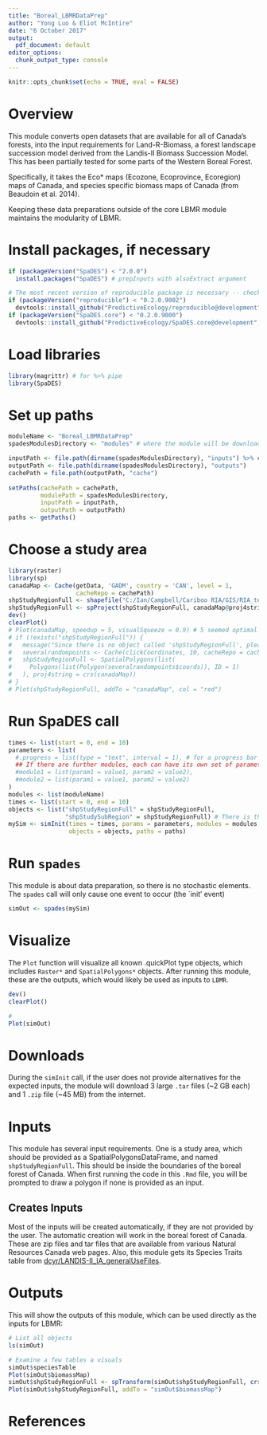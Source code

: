 ```yaml
---
title: "Boreal_LBMRDataPrep"
author: "Yong Luo & Eliot McIntire"
date: "6 October 2017"
output:
  pdf_document: default
editor_options: 
  chunk_output_type: console
---
```


```r
knitr::opts_chunk$set(echo = TRUE, eval = FALSE)
```

# Overview

This module converts open datasets that are available for all of Canada's forests, into the input requirements for Land-R-Biomass, a forest landscape succession model derived from the Landis-II Biomass Succession Model. 
This has been partially tested for some parts of the Western Boreal Forest. 

Specifically, it takes the Eco* maps (Ecozone, Ecoprovince, Ecoregion) maps of Canada, and species specific biomass maps of Canada (from Beaudoin et al. 2014).

Keeping these data preparations outside of the core LBMR module maintains the modularity of LBMR.

# Install packages, if necessary

```r
if (packageVersion("SpaDES") < "2.0.0") 
  install.packages("SpaDES") # prepInputs with alsoExtract argument

# The most recent version of reproducible package is necessary -- check if reproducible is at least 0.2.0.9002 on your system. 
if (packageVersion("reproducible") < "0.2.0.9002") 
  devtools::install_github("PredictiveEcology/reproducible@development", dependencies = FALSE) # uses version of prepInputs that is still in development branch only
if (packageVersion("SpaDES.core") < "0.2.0.9000") 
  devtools::install_github("PredictiveEcology/SpaDES.core@development", dependencies = FALSE) # uses extractURL that is still in development branch only
```

# Load libraries

```r
library(magrittr) # for %>% pipe
library(SpaDES)

```

# Set up paths
```r

moduleName <- "Boreal_LBMRDataPrep"
spadesModulesDirectory <- "modules" # where the module will be downloaded

inputPath <- file.path(dirname(spadesModulesDirectory), "inputs") %>% checkPath(create = TRUE)
outputPath <- file.path(dirname(spadesModulesDirectory), "outputs") 
cachePath = file.path(outputPath, "cache")
         
setPaths(cachePath = cachePath,
         modulePath = spadesModulesDirectory,
         inputPath = inputPath,
         outputPath = outputPath)
paths <- getPaths()

```


# Choose a study area

```r
library(raster)
library(sp)
canadaMap <- Cache(getData, 'GADM', country = 'CAN', level = 1,
                   cacheRepo = cachePath)
shpStudyRegionFull <- shapefile("C:/Ian/Campbell/Cariboo RIA/GIS/RIA_testArea/FortStJohn_TSA.shp")
shpStudyRegionFull <- spProject(shpStudyRegionFull, canadaMap@proj4string)
dev()
clearPlot()
# Plot(canadaMap, speedup = 5, visualSqueeze = 0.9) # 5 seemed optimal
# if (!exists("shpStudyRegionFull")) {
#   message("Since there is no object called 'shpStudyRegionFull', please draw a study area with 10 points")
#   severalrandompoints <- Cache(clickCoordinates, 10, cacheRepo = cachePath)
#   shpStudyRegionFull <- SpatialPolygons(list(
#     Polygons(list(Polygon(severalrandompoints$coords)), ID = 1)
#   ), proj4string = crs(canadaMap))
# }
# Plot(shpStudyRegionFull, addTo = "canadaMap", col = "red")

```

# Run SpaDES call

```r
times <- list(start = 0, end = 10)
parameters <- list(
  #.progress = list(type = "text", interval = 1), # for a progress bar
  ## If there are further modules, each can have its own set of parameters:
  #module1 = list(param1 = value1, param2 = value2),
  #module2 = list(param1 = value1, param2 = value2)
)
modules <- list(moduleName)
times <- list(start = 0, end = 10)
objects <- list("shpStudyRegionFull" = shpStudyRegionFull,
                "shpStudySubRegion" = shpStudyRegionFull) # There is the option of 2 scales for studyArea, here shpStudyRegionFull and shpStudySubRegion
mySim <- simInit(times = times, params = parameters, modules = modules,
                 objects = objects, paths = paths)

```

# Run `spades`

This module is about data preparation, so there is no stochastic elements. The `spades` call will only cause one event to occur (the `init' event)

```r
simOut <- spades(mySim)

```

# Visualize

The `Plot` function will visualize all known .quickPlot type objects, which includes `Raster*` and `SpatialPolygons*` objects. After running this module, these are the outputs, which would likely be used as inputs to `LBMR`.

```r
dev()
clearPlot()

# 
Plot(simOut)
```

# Downloads

During the `simInit` call, if the user does not provide alternatives for the expected inputs, the module will download 3 large `.tar` files (~2 GB each) and 1 `.zip` file (~45 MB) from the internet.

# Inputs

This module has several input requirements. 
One is a study area, which should be provided as a SpatialPolygonsDataFrame, and named `shpStudyRegionFull`. This should be inside the boundaries of the boreal forest of Canada. 
When first running the code in this `.Rmd` file, you will be prompted to draw a polygon if none is provided as an input.

## Creates Inputs

Most of the inputs will be created automatically, if they are not provided by the user. 
The automatic creation will work in the boreal forest of Canada.
These are zip files and tar files that are available from various Natural Resources Canada web pages. 
Also, this module gets its Species Traits table from [dcyr/LANDIS-II_IA_generalUseFiles](https://github.com/dcyr/LANDIS-II_IA_generalUseFiles).

# Outputs

This will show the outputs of this module, which can be used directly as the inputs for LBMR:

```r
# List all objects
ls(simOut)

# Examine a few tables a visuals
simOut$speciesTable
Plot(simOut$biomassMap)
simOut$shpStudyRegionFull <- spTransform(simOut$shpStudyRegionFull, crs(simOut$biomassMap))
Plot(simOut$shpStudyRegionFull, addTo = "simOut$biomassMap")
```

# References

<!-- automatically generated; see https://rmarkdown.rstudio.com/authoring_bibliographies_and_citations.html -->
